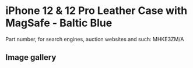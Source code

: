 
# iPhone 12 & 12 Pro Leather Case with MagSafe - Baltic Blue

Part number, for search engines, auction websites and such: MHKE3ZM/A

## Image gallery

<div style={{ width: '100%', maxWidth: '768px' }}>
<GalleryComponent
    images={[
      {
        original: "/everysource/MHKE3.webp",
        thumbnail: "/everypreview/MHKE3.webp",
      },
      {
        original: "/everysource/MHKE3_AV01.webp",
        thumbnail: "/everypreview/MHKE3_AV01.webp",
      },
      {
        original: "/everysource/MHKE3_AV02.webp",
        thumbnail: "/everypreview/MHKE3_AV02.webp",
      },
      {
        original: "/everysource/MHKE3_AV03.webp",
        thumbnail: "/everypreview/MHKE3_AV03.webp",
      },
      {
        original: "/everysource/MHKE3_AV04.webp",
        thumbnail: "/everypreview/MHKE3_AV04.webp",
      },
      {
        original: "/everysource/MHKE3_AV05.webp",
        thumbnail: "/everypreview/MHKE3_AV05.webp",
      },
      {
        original: "/everysource/MHKE3_AV06.webp",
        thumbnail: "/everypreview/MHKE3_AV06.webp",
      },
      {
        original: "/everysource/MHKE3_AV07.webp",
        thumbnail: "/everypreview/MHKE3_AV07.webp",
      },
      {
        original: "/everysource/MHKE3_AV08.webp",
        thumbnail: "/everypreview/MHKE3_AV08.webp",
      },
      {
        original: "/everysource/MHKE3_AV09.webp",
        thumbnail: "/everypreview/MHKE3_AV09.webp",
      },
      {
        original: "/everysource/MHKE3_AV10.webp",
        thumbnail: "/everypreview/MHKE3_AV10.webp",
      }
    ]}
  />
</div>